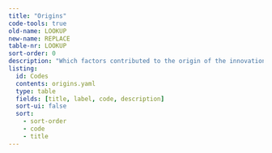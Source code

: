 ```yaml
---
title: "Origins"
code-tools: true
old-name: LOOKUP
new-name: REPLACE
table-nr: LOOKUP
sort-order: 0
description: "Which factors contributed to the origin of the innovation"
listing:
  id: Codes
  contents: origins.yaml
  type: table
  fields: [title, label, code, description]
  sort-ui: false
  sort:
    - sort-order
    - code
    - title
---
```


:::{ #Codes }
:::
